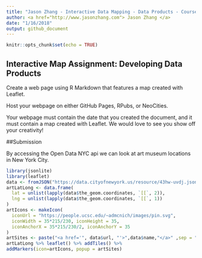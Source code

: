 ```yaml
---
title: "Jason Zhang - Interactive Data Mapping - Data Products - Coursera"
author: <a href="http://www.jasonzhang.com"> Jason Zhang </a>
date: "1/16/2018"
output: github_document
---
```


```r
knitr::opts_chunk$set(echo = TRUE)
```

## Interactive Map Assignment: Developing Data Products

Create a web page using R Markdown that features a map created with Leaflet.

Host your webpage on either GitHub Pages, RPubs, or NeoCities.

Your webpage must contain the date that you created the document, and it must contain a map created with Leaflet. We would love to see you show off your creativity!

##Submission

By accessing the Open Data NYC api we can look at art museum locations in New York City.


```r
library(jsonlite)
library(leaflet)
data <- fromJSON("https://data.cityofnewyork.us/resource/43hw-uvdj.json", flatten = TRUE)
artLatLong <- data.frame(
  lat = unlist(lapply(data$the_geom.coordinates, `[[`, 2)),
  lng = unlist(lapply(data$the_geom.coordinates, `[[`, 1))
)
artIcons <- makeIcon(
  iconUrl = "https://people.ucsc.edu/~admcnich/images/pin.svg",
  iconWidth = 35*215/230, iconHeight = 35,
  iconAnchorX = 35*215/230/2, iconAnchorY = 35
)
artSites <- paste("<a href='", data$url, "'>",data$name,"</a>" ,sep = "")
artLatLong %>% leaflet() %>% addTiles() %>%
addMarkers(icon=artIcons, popup = artSites)
```

